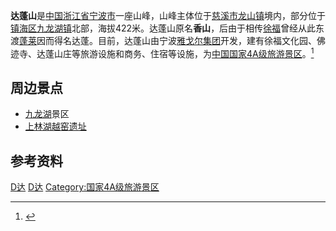 '''达蓬山'''是[[中国|中国]][[浙江省|浙江省]][[宁波市|宁波市]]一座山峰，山峰主体位于[[慈溪市|慈溪市]][[龙山镇_(慈溪市)|龙山镇]]境内，部分位于[[镇海区_(宁波市)|镇海区]][[九龙湖镇|九龙湖镇]]北部，海拔422米。达蓬山原名'''香山'''，后由于相传[[徐福|徐福]]曾经从此东渡[[蓬萊山|蓬莱]]因而得名达蓬。目前，达蓬山由宁波[[雅戈尔集团|雅戈尔集团]]开发，建有徐福文化园、佛迹寺、达蓬山庄等旅游设施和商务、住宿等设施，为[[中国国家4A级旅游景区|中国国家4A级旅游景区]]。<ref>{{cite web|url=http://travel.cnnb.com.cn/system/2010/05/26/006541048.shtml|title=雅戈尔达蓬山旅游度假区|publisher=中国宁波网·旅游频道|date=2010-05-26|accessdate=2010-09-24|archive-url=https://web.archive.org/web/20100713164621/http://travel.cnnb.com.cn/system/2010/05/26/006541048.shtml|archive-date=2010-07-13|dead-url=yes}}</ref>

== 周边景点 ==
* [[十字路水库|九龙湖]]景区
* [[上林湖越窑遗址|上林湖越窑遗址]]

== 参考资料 ==
{{reflist}}

{{宁波旅游|D}}
{{Zhejiang-stub}}
[[Category:宁波地理|D达]]
[[Category:慈溪市|D达]]
[[Category:国家4A级旅游景区|Category:国家4A级旅游景区]]